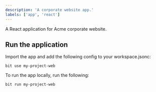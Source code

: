 ```yaml
---
description: 'A corporate website app.'
labels: ['app', 'react']
---
```


A React application for Acme corporate website.

## Run the application

Import the app and add the following config to your workspace.jsonc:

```
bit use my-project-web 
```

To run the app locally, run the following:

```
bit run my-project-web 
```

